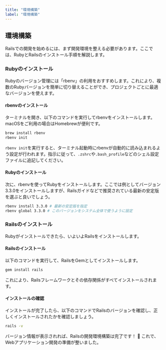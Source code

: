 ```yaml
---
title: "環境構築"
label: "環境構築"
---
```


## 環境構築

Railsでの開発を始めるには、まず開発環境を整える必要があります。ここでは、RubyとRailsのインストール手順を解説します。

### Rubyのインストール

Rubyのバージョン管理には「rbenv」の利用をおすすめします。これにより、複数のRubyバージョンを簡単に切り替えることができ、プロジェクトごとに最適なバージョンを使えます。

#### rbenvのインストール

ターミナルを開き、以下のコマンドを実行してrbenvをインストールします。macOSをご利用の場合はHomebrewが便利です。

```bash
brew install rbenv
rbenv init
```

`rbenv init`を実行すると、ターミナル起動時にrbenvが自動的に読み込まれるよう設定が行われます。指示に従って、`.zshrc`や`.bash_profile`などのシェル設定ファイルに追記してください。

#### Rubyのインストール

次に、rbenvを使ってRubyをインストールします。ここでは例としてバージョン3.3.0をインストールしますが、Railsガイドなどで推奨されている最新の安定版を選ぶと良いでしょう。

```bash
rbenv install 3.3.0 # 最新の安定版を指定
rbenv global 3.3.0 # このバージョンをシステム全体で使うように設定
```

### Railsのインストール

Rubyがインストールできたら、いよいよRailsをインストールします。

#### Railsのインストール

以下のコマンドを実行して、RailsをGemとしてインストールします。

```bash
gem install rails
```

これにより、Railsフレームワークとその依存関係がすべてインストールされます。

#### インストールの確認

インストールが完了したら、以下のコマンドでRailsのバージョンを確認し、正しくインストールされたかを確認しましょう。

```bash
rails -v
```

バージョン情報が表示されれば、Railsの開発環境構築は完了です！ 🎉 これで、Webアプリケーション開発の準備が整いました。